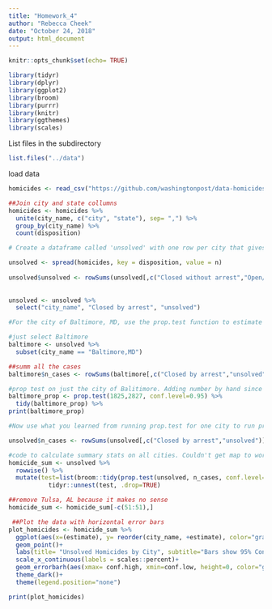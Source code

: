 ```yaml
---
title: "Homework_4"
author: "Rebecca Cheek"
date: "October 24, 2018"
output: html_document
---
```


```r
knitr::opts_chunk$set(echo= TRUE)

library(tidyr)
library(dplyr)
library(ggplot2)
library(broom)
library(purrr)
library(knitr)
library(ggthemes)
library(scales)

```


List files in the subdirectory
```r
list.files("../data")
```

load data

```r
homicides <- read_csv("https://github.com/washingtonpost/data-homicides/raw/master/homicide-data.csv")

##Join city and state collumns
homicides <- homicides %>% 
  unite(city_name, c("city", "state"), sep= ",") %>% 
  group_by(city_name) %>% 
  count(disposition)

# Create a dataframe called 'unsolved' with one row per city that gives the total number #of homicides for the city and the number of unsolved homicides (those for which the #disposition is “Closed without arrest” or “Open/No arrest”) 

unsolved <- spread(homicides, key = disposition, value = n) 
  
unsolved$unsolved <- rowSums(unsolved[,c("Closed without arrest","Open/No arrest")], na.rm=TRUE) 
  
  
unsolved <- unsolved %>% 
  select("city_name", "Closed by arrest", "unsolved")

#For the city of Baltimore, MD, use the prop.test function to estimate the proportion of homicides that are unsolved, as well as the 95% confidence interval for this proportion. Print the output of the prop.test directly in your RMarkdown, and then save the output of prop.test as an R object and apply the tidy function from the broom package to this object and pull the estimated proportion and confidence intervals from the resulting tidy dataframe.

#just select Baltimore
baltimore <- unsolved %>% 
  subset(city_name == "Baltimore,MD") 

##summ all the cases
baltimore$n_cases <- rowSums(baltimore[,c("Closed by arrest","unsolved")]) 

#prop test on just the city of Balitimore. Adding number by hand since it keeps saying x & n are differentlengths
baltimore_prop <- prop.test(1825,2827, conf.level=0.95) %>% 
  tidy(baltimore_prop) %>% 
print(baltimore_prop)

#Now use what you learned from running prop.test for one city to run prop.test for all the cities. Your goal is to create the figure shown below, where the points show the estimated proportions of unsolved homicides in each city and the horizontal lines show the estimated 95% confidence intervals. Do this all within a “tidy” pipeline, starting from the unsolved dataframe that you created for step 3. Use map2 from purrr to apply prop.test within each city and then map from purrr to apply tidy to this output. Use the unnest function from the tidyr package on the resulting list-column (from mapping tidy to the prop.test output list-column), with the option .drop = TRUE, to get your estimates back into a regular tidy data frame before plotting.

unsolved$n_cases <- rowSums(unsolved[,c("Closed by arrest","unsolved")])

#code to calculate summary stats on all cities. Couldn't get map to work, and found rowwise function that groups by row, so it's comparable to what map would have done?? 
homicide_sum <- unsolved %>% 
  rowwise() %>% 
  mutate(test=list(broom::tidy(prop.test(unsolved, n_cases, conf.level=0.95)))) %>% 
           tidyr::unnest(test, .drop=TRUE)

##remove Tulsa, AL because it makes no sense 
homicide_sum <- homicide_sum[-c(51:51),] 

 ##Plot the data with horizontal error bars                                        
plot_homicides <- homicide_sum %>%
  ggplot(aes(x=(estimate), y= reorder(city_name, +estimate), color="gray100", fill="grey100")) +
  geom_point()+
  labs(title= "Unsolved Homicides by City", subtitle="Bars show 95% Confidence Interval", y="", x= "Percent of Homicides That are Unsolved" )+
  scale_x_continuous(labels = scales::percent)+
  geom_errorbarh(aes(xmax= conf.high, xmin=conf.low, height=0, color="grey100"))+
  theme_dark()+
  theme(legend.position="none")

print(plot_homicides)

```

